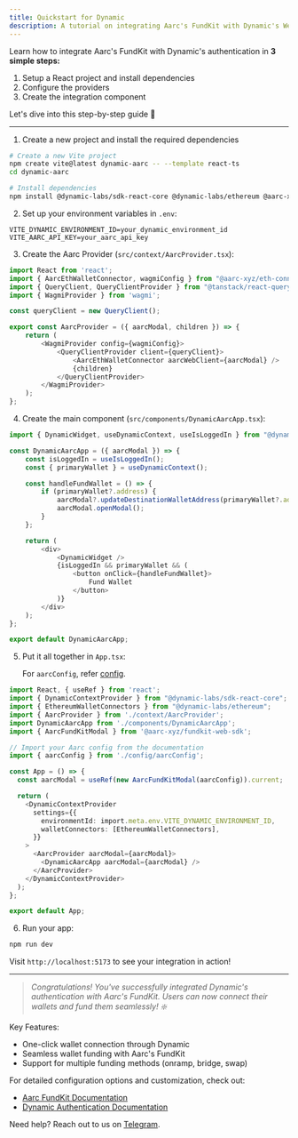 ```yaml
---
title: Quickstart for Dynamic
description: A tutorial on integrating Aarc's FundKit with Dynamic's Web3 Authentication ❇️
---
```


Learn how to integrate Aarc's FundKit with Dynamic's authentication in **3 simple steps:**

1. Setup a React project and install dependencies
2. Configure the providers
3. Create the integration component

Let's dive into this step-by-step guide 🚀

***

1. Create a new project and install the required dependencies

```bash
# Create a new Vite project
npm create vite@latest dynamic-aarc -- --template react-ts
cd dynamic-aarc

# Install dependencies
npm install @dynamic-labs/sdk-react-core @dynamic-labs/ethereum @aarc-xyz/fundkit-web-sdk @aarc-xyz/eth-connector @tanstack/react-query wagmi
```

2. Set up your environment variables in `.env`:

```env
VITE_DYNAMIC_ENVIRONMENT_ID=your_dynamic_environment_id
VITE_AARC_API_KEY=your_aarc_api_key
```

3. Create the Aarc Provider (`src/context/AarcProvider.tsx`):

```typescript
import React from 'react';
import { AarcEthWalletConnector, wagmiConfig } from "@aarc-xyz/eth-connector";
import { QueryClient, QueryClientProvider } from "@tanstack/react-query";
import { WagmiProvider } from 'wagmi';

const queryClient = new QueryClient();

export const AarcProvider = ({ aarcModal, children }) => {
    return (
        <WagmiProvider config={wagmiConfig}>
            <QueryClientProvider client={queryClient}>
                <AarcEthWalletConnector aarcWebClient={aarcModal} />
                {children}
            </QueryClientProvider>
        </WagmiProvider>
    );
};
```

4. Create the main component (`src/components/DynamicAarcApp.tsx`):

```typescript
import { DynamicWidget, useDynamicContext, useIsLoggedIn } from "@dynamic-labs/sdk-react-core";

const DynamicAarcApp = ({ aarcModal }) => {
    const isLoggedIn = useIsLoggedIn();
    const { primaryWallet } = useDynamicContext();

    const handleFundWallet = () => {
        if (primaryWallet?.address) {
            aarcModal?.updateDestinationWalletAddress(primaryWallet?.address);
            aarcModal.openModal();
        }
    };

    return (
        <div>
            <DynamicWidget />
            {isLoggedIn && primaryWallet && (
                <button onClick={handleFundWallet}>
                    Fund Wallet
                </button>
            )}
        </div>
    );
};

export default DynamicAarcApp;
```

5. Put it all together in `App.tsx`:
  
   For `aarcConfig`, refer [config](/widget/introduction#setting-up-the-config).

```typescript
import React, { useRef } from 'react';
import { DynamicContextProvider } from "@dynamic-labs/sdk-react-core";
import { EthereumWalletConnectors } from "@dynamic-labs/ethereum";
import { AarcProvider } from './context/AarcProvider';
import DynamicAarcApp from './components/DynamicAarcApp';
import { AarcFundKitModal } from '@aarc-xyz/fundkit-web-sdk';

// Import your Aarc config from the documentation
import { aarcConfig } from './config/aarcConfig';

const App = () => {
  const aarcModal = useRef(new AarcFundKitModal(aarcConfig)).current;

  return (
    <DynamicContextProvider
      settings={{
        environmentId: import.meta.env.VITE_DYNAMIC_ENVIRONMENT_ID,
        walletConnectors: [EthereumWalletConnectors],
      }}
    >
      <AarcProvider aarcModal={aarcModal}>
        <DynamicAarcApp aarcModal={aarcModal} />
      </AarcProvider>
    </DynamicContextProvider>
  );
};

export default App;
```

6. Run your app:

```bash
npm run dev
```

Visit `http://localhost:5173` to see your integration in action!

***

> _Congratulations! You've successfully integrated Dynamic's authentication with Aarc's FundKit. Users can now connect their wallets and fund them seamlessly! ❇️_

Key Features:
- One-click wallet connection through Dynamic
- Seamless wallet funding with Aarc's FundKit
- Support for multiple funding methods (onramp, bridge, swap)

For detailed configuration options and customization, check out:
- [Aarc FundKit Documentation](https://docs.aarc.xyz)
- [Dynamic Authentication Documentation](https://docs.dynamic.xyz)

Need help? Reach out to us on [Telegram](https://t.me/aarcxyz).